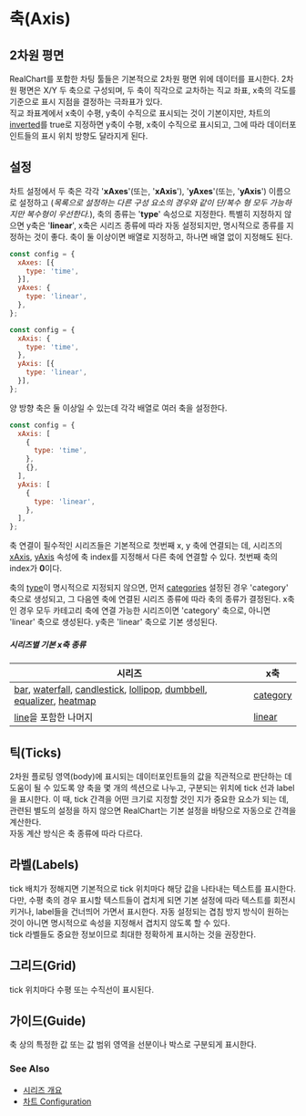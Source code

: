 # 축(Axis)

## 2차원 평면

RealChart를 포함한 차팅 툴들은 기본적으로 2차원 평면 위에 데이터를 표시한다.
2차원 평면은 X/Y 두 축으로 구성되며,
두 축이 직각으로 교차하는 직교 좌표, x축의 각도를 기준으로 표시 지점을 결정하는 극좌표가 있다.<br/>
직교 좌표계에서 x축이 수평, y축이 수직으로 표시되는 것이 기본이지만,
차트의 [inverted](/config/config#inverted)를 true로 지정하면
y축이 수평, x축이 수직으로 표시되고, 그에 따라 데이터포인트들의 표시 위치 방향도 달라지게 된다.

## 설정

차트 설정에서 두 축은 각각 '**xAxes**'(또는, '**xAxis**'), '**yAxes**'(또는, '**yAxis**') 이름으로 설정하고
(*목록으로 설정하는 다른 구성 요소의 경우와 같이 단/복수 형 모두 가능하지만 복수형이 우선한다.*), 
축의 종류는 '**type**' 속성으로 지정한다.
특별히 지정하지 않으면 y축은 '**linear**', x축은 시리즈 종류에 따라 자동 설정되지만, 명시적으로 종류를 지정하는 것이 좋다.
축이 둘 이상이면 배열로 지정하고, 하나면 배열 없이 지정해도 된다.

```js
const config = {
  xAxes: [{
    type: 'time',
  }],
  yAxes: {
    type: 'linear',
  },
};
```

```js
const config = {
  xAxis: {
    type: 'time',
  },
  yAxis: [{
    type: 'linear',
  }],
};
```

양 방향 축은 둘 이상일 수 있는데 각각 배열로 여러 축을 설정한다.

```js
const config = {
  xAxis: [
    {
      type: 'time',
    },
    {},
  ],
  yAxis: [
    {
      type: 'linear',
    },
  ],
};
```

축 연결이 필수적인 시리즈들은 기본적으로 첫번째 x, y 축에 연결되는 데,
시리즈의 [xAxis](/config/config/series#xAxis), [yAxis](/config/config/series#yAxis) 속성에
축 index를 지정해서 다른 축에 연결할 수 있다. 첫번째 축의 index가 **0**이다.

축의 [type](/config/config/axis#type)이 명시적으로 지정되지 않으면,
먼저 [categories](/config/config/axis/category#categories) 설정된 경우 'category' 축으로 생성되고,
그 다음엔 축에 연결된 시리즈 종류에 따라 축의 종류가 결정된다.
x축인 경우 모두 카테고리 축에 연결 가능한 시리즈이면 'category' 축으로, 아니면 'linear' 축으로 생성된다.
y축은 'linear' 축으로 기본 생성된다.

##### 시리즈별 기본 x축 종류

| 시리즈                                                                            | x축                                       |
| --------------------------------------------------------------------------------- | ----------------------------------------- |
| [bar], [waterfall], [candlestick], [lollipop], [dumbbell], [equalizer], [heatmap] | [category](/config/config/xAxis/category) |
| [line]을 포함한 나머지                                                            | [linear](/config/config/xAxis/linear)     |

## 틱(Ticks)

2차원 플로팅 영역(body)에 표시되는 데이터포인트들의 값을 직관적으로 판단하는 데 도움이 될 수 있도록
양 축을 몇 개의 섹션으로 나누고, 구분되는 위치에 tick 선과 label을 표시한다.
이 때, tick 간격을 어떤 크기로 지정할 것인 지가 중요한 요소가 되는 데,
관련된 별도의 설정을 하지 않으면 RealChart는 기본 설정을 바탕으로 자동으로 간격을 계산한다.<br/>
자동 계산 방식은 축 종류에 따라 다르다.

## 라벨(Labels)

tick 배치가 정해지면 기본적으로 tick 위치마다 해당 값을 나타내는 텍스트를 표시한다.
다만, 수평 축의 경우 표시할 텍스트들이 겹치게 되면 기본 설정에 따라 텍스트를 회전시키거나,
label들을 건너띄어 가면서 표시한다.
자동 설정되는 겹침 방지 방식이 원하는 것이 아니면 명시적으로 속성을 지정해서 겹치지 않도록 할 수 있다.<br/>
tick 라벨들도 중요한 정보이므로 최대한 정확하게 표시하는 것을 권장한다.

## 그리드(Grid)

tick 위치마다 수평 또는 수직선이 표시된다.

## 가이드(Guide)

축 상의 특정한 값 또는 값 범위 영역을 선분이나 박스로 구분되게 표시한다.

### See Also

- [시리즈 개요](/guide/series)
- [차트 Configuration](/config)

[bar]: /config/config/series/bar
[waterfall]: /config/config/series/waterfall
[candlestick]: /config/config/series/candlestick
[lollipop]: /config/config/series/lollipop
[dumbbell]: /config/config/series/dumbbell
[equalizer]: /config/config/series/equalizer
[heatmap]: /config/config/series/heatmap
[line]: /config/config/series/line
